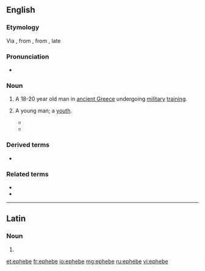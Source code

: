 {{also|éphèbe}}
==English==

===Etymology===
Via {{der|en|la|ephēbus}}, from {{der|en|grc|ἔφηβος||adolescent}}, from {{affix|grc|ἐπί|ἥβη|gloss1=early|gloss2=manhood|nocat=1}}, late {{C.|19}}

===Pronunciation===
* {{IPA|/ɛˈfiːb/|lang=en}}

===Noun===
{{en-noun|s|ephebi}}

# {{lb|en|historical}} A 18-20 year old man in [[Ancient Greece|ancient Greece]] undergoing [[military]] [[training]].
# {{lb|en|by extension}} A young man; a [[youth]].
#* {{quote-book
|year=1922
|author={{w|James Joyce}}
|title=[[s:Ulysses_(1922)|Ulysses]]
|chapter=[[s:Ulysses_(1922)/Chapter_9|9]]
|page=[[s:Page:Ulysses,_1922.djvu/193|190]]
|passage=  His glance touched their faces lightly as he smiled, a blond '''ephebe'''. Tame essence of Wilde.}}
#* {{quote-book
|year=1993
|author={{w|Anthony Burgess}}
|title=A Dead Man in Deptford
|passage=Indeed Tom was much still the '''ephebe''', sharing boys with his friend though talking of the gravity of marriage.}}

===Derived terms===
* {{l|en|ephebophilia}}

===Related terms===
* {{l|en|ephebos}}
* {{l|en|ephebus}}

----

==Latin==

===Noun===
{{la-noun-form|ephēbe|g=m}}

# {{inflection of|ephēbus||voc|s|lang=la}}

[[et:ephebe]]
[[fr:ephebe]]
[[io:ephebe]]
[[mg:ephebe]]
[[ru:ephebe]]
[[vi:ephebe]]